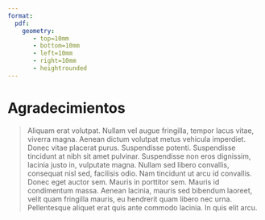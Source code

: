 ```yaml
---
format: 
  pdf:
    geometry:
       - top=10mm
       - bottom=10mm
       - left=10mm
       - right=10mm
       - heightrounded
---
```


# Agradecimientos {.unnumbered}

>  Aliquam erat volutpat. Nullam vel augue fringilla, tempor lacus vitae, viverra magna. Aenean dictum volutpat metus vehicula imperdiet. Donec vitae placerat purus. Suspendisse potenti. Suspendisse tincidunt at nibh sit amet pulvinar. Suspendisse non eros dignissim, lacinia justo in, vulputate magna. Nullam sed libero convallis, consequat nisl sed, facilisis odio. Nam tincidunt ut arcu id convallis. Donec eget auctor sem. Mauris in porttitor sem. Mauris id condimentum massa. Aenean lacinia, mauris sed bibendum laoreet, velit quam fringilla mauris, eu hendrerit quam libero nec urna. Pellentesque aliquet erat quis ante commodo lacinia. In quis elit arcu.


\begin{titlepage}
    \begin{center}
        \vspace*{0.5cm}
        
        \LARGE
        \textbf{UNIVERSIDAD NACIONAL AUTÓNOMA DE MÉXICO}
        
        \includegraphics[width=0.2\textwidth]{cover.png}
        
        \vspace{0.5cm}
        
        \Large
        Maestría y Doctorado en Ciencias Bioquímicas
        
        \vspace{1.5cm}
        
        \LARGE
        \textbf{(TÍTULO DEL TRABAJO)}
        
        \vspace{1.5cm}
        
        \textbf{TESIS}
        
        \vspace{0.5cm}
        
        \Large
        QUE PARA OPTAR POR EL GRADO DE:
        
        \vspace{0.5cm}
        
        \textbf{Doctor en Ciencias}
        
        \vspace{0.5cm}
        
        \Large
        PRESENTA:
        
        \vspace{0.5cm}
        
        \textbf{(NOMBRE DEL ALUMNO)}
        
        \vfill
        
        \Large
        TUTOR PRINCIPAL \\
        Entidad de adscripción
        
        \vspace{0.5cm}
        
        \Large
        MIEMBROS DEL COMITÉ TUTOR \\
        Entidad de adscripción
        
        \vspace{0.7cm}
        
        \Large
        Ciudad de México, mes, 201--
        
    \end{center}
\end{titlepage}